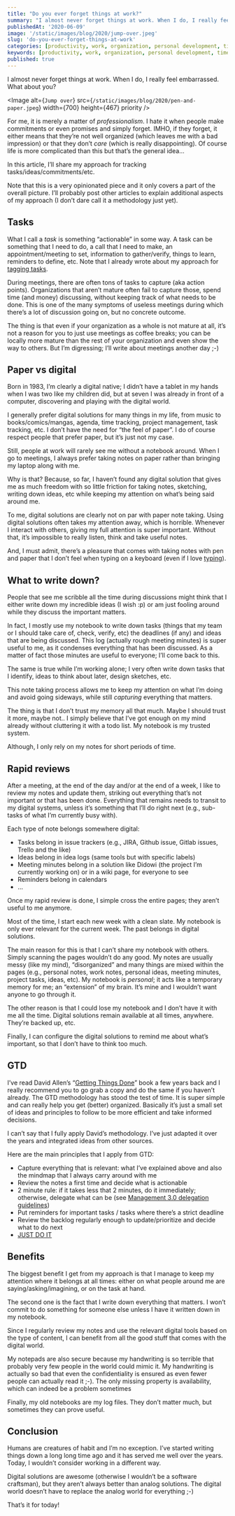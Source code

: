 ```yaml
---
title: "Do you ever forget things at work?"
summary: "I almost never forget things at work. When I do, I really feel embarrassed. What about you? Here's what I do to keep track of everything."
publishedAt: '2020-06-09'
image: '/static/images/blog/2020/jump-over.jpeg'
slug: 'do-you-ever-forget-things-at-work'
categories: [productivity, work, organization, personal development, time management]
keywords: [productivity, work, organization, personal development, time management]
published: true
---
```


I almost never forget things at work. When I do, I really feel embarrassed. What about you?

<Image
  alt={`Jump over`}
  src={`/static/images/blog/2020/pen-and-paper.jpeg`}
  width={700}
  height={467}
  priority
/>

For me, it is merely a matter of _professionalism_. I hate it when people make commitments or even promises and simply forget. IMHO, if they forget, it either means that they’re not well organized (which leaves me with a bad impression) or that they don’t _care_ (which is really disappointing). Of course life is more complicated than this but that’s the general idea…

In this article, I’ll share my approach for tracking tasks/ideas/commitments/etc.

Note that this is a very opinionated piece and it only covers a part of the overall picture. I’ll probably post other articles to explain additional aspects of my approach (I don’t dare call it a methodology just yet).

## Tasks

What I call a _task_ is something “actionable” in some way. A task can be something that I need to do, a call that I need to make, an appointment/meeting to set, information to gather/verify, things to learn, reminders to define, etc. Note that I already wrote about my approach for [tagging tasks](https://medium.com/@dSebastien/tagging-your-daily-todos-when-moscow-is-not-enough-75e402a7b8ef).

During meetings, there are often tons of tasks to capture (aka action points). Organizations that aren’t mature often fail to capture those, spend time (and money) discussing, without keeping track of what needs to be done. This is one of the many symptoms of useless meetings during which there’s a lot of discussion going on, but no concrete outcome.

The thing is that even if your organization as a whole is not mature at all, it’s not a reason for you to just use meetings as coffee breaks; you can be locally more mature than the rest of your organization and even show the way to others. But I’m digressing; I’ll write about meetings another day ;-)

## Paper vs digital

Born in 1983, I’m clearly a digital native; I didn’t have a tablet in my hands when I was two like my children did, but at seven I was already in front of a computer, discovering and playing with the digital world.

I generally prefer digital solutions for many things in my life, from music to books/comics/mangas, agenda, time tracking, project management, task tracking, etc. I don’t have the need for “the feel of paper”. I do of course respect people that prefer paper, but it’s just not my case.

Still, people at work will rarely see me without a notebook around. When I go to meetings, I always prefer taking notes on paper rather than bringing my laptop along with me.

Why is that? Because, so far, I haven’t found any digital solution that gives me as much freedom with so little friction for taking notes, sketching, writing down ideas, etc while keeping my attention on what’s being said around me.

To me, digital solutions are clearly not on par with paper note taking. Using digital solutions often takes my attention away, which is horrible. Whenever I interact with others, giving my full attention is super important. Without that, it’s impossible to really listen, think and take useful notes.

And, I must admit, there’s a pleasure that comes with taking notes with pen and paper that I don’t feel when typing on a keyboard (even if I love [typing](https://medium.com/@dSebastien/typewriter-sounds-on-linux-7df3e820afe6)).

## What to write down?

People that see me scribble all the time during discussions might think that I either write down my incredible ideas (I wish :p) or am just fooling around while they discuss the important matters.

In fact, I mostly use my notebook to write down tasks (things that my team or I should take care of, check, verify, etc) the deadlines (if any) and ideas that are being discussed. This log (actually rough meeting minutes) is super useful to me, as it condenses everything that has been discussed. As a matter of fact those minutes are useful to everyone; I’ll come back to this.

The same is true while I’m working alone; I very often write down tasks that I identify, ideas to think about later, design sketches, etc.

This note taking process allows me to keep my attention on what I’m doing and avoid going sideways, while still _capturing_ everything that matters.

The thing is that I don’t trust my memory all that much. Maybe I should trust it more, maybe not.. I simply believe that I’ve got enough on my mind already without cluttering it with a todo list. My notebook is my trusted system.

Although, I only rely on my notes for short periods of time.

## Rapid reviews

After a meeting, at the end of the day and/or at the end of a week, I like to review my notes and update them, striking out everything that’s not important or that has been done. Everything that remains needs to transit to my digital systems, unless it’s something that I’ll do right next (e.g., sub-tasks of what I’m currently busy with).

Each type of note belongs somewhere digital:

* Tasks belong in issue trackers (e.g., JIRA, Github issue, Gitlab issues, Trello and the like)
* Ideas belong in idea logs (same tools but with specific labels)
* Meeting minutes belong in a solution like Didowi (the project I’m currently working on) or in a wiki page, for everyone to see
* Reminders belong in calendars
* …

Once my rapid review is done, I simple cross the entire pages; they aren’t useful to me anymore.

Most of the time, I start each new week with a clean slate. My notebook is only ever relevant for the current week. The past belongs in digital solutions.

The main reason for this is that I can’t share my notebook with others. Simply scanning the pages wouldn’t do any good. My notes are usually messy (like my mind), “disorganized” and many things are mixed within the pages (e.g., personal notes, work notes, personal ideas, meeting minutes, project tasks, ideas, etc). My notebook is _personal_; it acts like a temporary memory for me; an “extension” of my brain. It’s mine and I wouldn’t want anyone to go through it.

The other reason is that I could lose my notebook and I don’t have it with me all the time. Digital solutions remain available at all times, anywhere. They’re backed up, etc.

Finally, I can configure the digital solutions to remind me about what’s important, so that I don’t have to think too much.

## GTD

I’ve read David Allen’s “[Getting Things Done](http://gettingthingsdone.com/)” book a few years back and I really recommend you to go grab a copy and do the same if you haven’t already. The GTD methodology has stood the test of time. It is super simple and can really help you get (better) organized. Basically it’s just a small set of ideas and principles to follow to be more efficient and take informed decisions.

I can’t say that I fully apply David’s methodology. I’ve just adapted it over the years and integrated ideas from other sources.

Here are the main principles that I apply from GTD:

* Capture everything that is relevant: what I’ve explained above and also the mindmap that I always carry around with me
* Review the notes a first time and decide what is actionable
* 2 minute rule: if it takes less that 2 minutes, do it immediately; otherwise, delegate what can be (see [Management 3.0 delegation guidelines](https://management30.com/product/workouts/delegation-employee-engagement/))
* Put reminders for important tasks / tasks where there’s a strict deadline
* Review the backlog regularly enough to update/prioritize and decide what to do next
* [JUST DO IT](https://www.youtube.com/watch?v=ZXsQAXx_ao0)

## Benefits

The biggest benefit I get from my approach is that I manage to keep my attention where it belongs at all times: either on what people around me are saying/asking/imagining, or on the task at hand.

The second one is the fact that I write down everything that matters. I won’t commit to do something for someone else unless I have it written down in my notebook.

Since I regularly review my notes and use the relevant digital tools based on the type of content, I can benefit from all the good stuff that comes with the digital world.

My notepads are also secure because my handwriting is so terrible that probably very few people in the world could mimic it. My handwriting is actually so bad that even the confidentiality is ensured as even fewer people can actually read it ;-). The only missing property is availability, which can indeed be a problem sometimes

Finally, my old notebooks are my log files. They don’t matter much, but sometimes they can prove useful.

## Conclusion

Humans are creatures of habit and I’m no exception. I’ve started writing things down a long long time ago and it has served me well over the years. Today, I wouldn’t consider working in a different way.

Digital solutions are awesome (otherwise I wouldn’t be a software craftsman), but they aren’t always better than analog solutions. The digital world doesn’t have to replace the analog world for everything ;-)

That’s it for today!

<BlogPostSignature />
